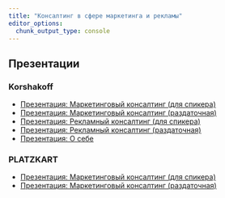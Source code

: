 ```yaml
---
title: "Консалтинг в сфере маркетинга и рекламы"
editor_options: 
  chunk_output_type: console
---
```


## Презентации

### Korshakoff

* [Презентация: Маркетинговый консалтинг (для спикера)](/pres/mark_consulting_speaker.qmd)
* [Презентация: Маркетинговый консалтинг (раздаточная)](/pres/mark_consulting_mailing.qmd)
* [Презентация: Рекламный консалтинг (для спикера)]()
* [Презентация: Рекламный консалтинг (раздаточная)]()
* [Презентация: О себе]()



### PLATZKART

* [Презентация: Маркетинговый консалтинг (для спикера)](/pres/mark_consulting_speaker_pl.qmd)
* [Презентация: Маркетинговый консалтинг (раздаточная)](/pres/mark_consulting_mailing_pl.qmd)